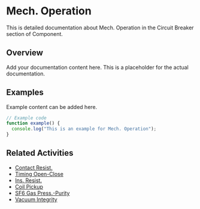 # Mech. Operation

This is detailed documentation about Mech. Operation in the Circuit Breaker section of Component.

## Overview

Add your documentation content here. This is a placeholder for the actual documentation.

## Examples

Example content can be added here.

```typescript
// Example code
function example() {
  console.log("This is an example for Mech. Operation");
}
```

## Related Activities

- [Contact Resist.](/docs/component/circuit-breaker/contact-resist)
- [Timing Open-Close](/docs/component/circuit-breaker/timing-open-close)
- [Ins. Resist.](/docs/component/circuit-breaker/ins-resist)
- [Coil Pickup](/docs/component/circuit-breaker/coil-pickup)
- [SF6 Gas Press.-Purity](/docs/component/circuit-breaker/sf6-gas-press-purity)
- [Vacuum Integrity](/docs/component/circuit-breaker/vacuum-integrity)

